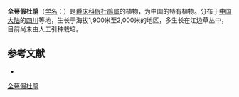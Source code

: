 {{Speciesbox
| name = 全萼假杜鹃
| status = 
| status_system = 
| image =
| genus = Barleria
| species = integrisepala
| authority = H. P. Tsui
}}

'''全萼假杜鹃'''（[[学名|学名]]：{{lang|la|''Barleria integrisepala''}}）是[[爵床科|爵床科]][[假杜鹃属|假杜鹃属]]的植物，为中国的特有植物。分布于[[中国大陆|中国大陆]]的[[四川|四川]]等地，生长于海拔1,900米至2,000米的地区，多生长在江边草丛中，目前尚未由人工引种栽培。

== 参考文献 ==
<div class="references-small">
* {{cite web| url =http://www.bioinfo.cn/db05/KmzwSpecies.php?action=view&id=14| title =全萼假杜鹃| work =《中国高等植物数据库全库》| publisher =中国科学院微生物研究所| author =昆明植物研究所| accessdate =2009-02-20| deadurl =yes| archiveurl =https://web.archive.org/web/20160305023133/http://www.bioinfo.cn/db05/KmzwSpecies.php?action=view&id=14| archivedate =2016-03-05}}
</div>
{{Taxonbar|from=Q10891743}}

[[Category:假杜鹃属|全萼假杜鹃]]


{{植物小作品}}